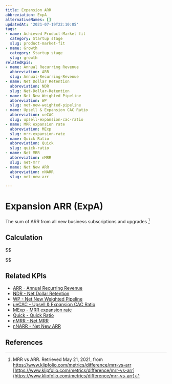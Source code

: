 ```yaml
---
title: Expansion ARR
abbreviation: ExpA
alternativeNames: []
updatedAt: '2021-07-19T22:10:05'
tags:
- name: Achieved Product-Market fit
  category: Startup stage
  slug: product-market-fit
- name: Growth
  category: Startup stage
  slug: growth
relatedKpis:
- name: Annual Recurring Revenue
  abbreviation: ARR
  slug: Annual-Recurring-Revenue
- name: Net Dollar Retention
  abbreviation: NDR
  slug: Net-Dollar-Retention
- name: Net New Weighted Pipeline
  abbreviation: WP
  slug: net-new-weighted-pipeline
- name: Upsell & Expansion CAC Ratio
  abbreviation: ueCAC
  slug: upsell-expansion-cac-ratio
- name: MRR expansion rate
  abbreviation: MExp
  slug: mrr-expansion-rate
- name: Quick Ratio
  abbreviation: Quick
  slug: quick-ratio
- name: Net MRR
  abbreviation: nMRR
  slug: net-mrr
- name: Net New ARR
  abbreviation: nNARR
  slug: net-new-arr

---
```


# Expansion ARR (ExpA)

The sum of ARR from all new business subscriptions and upgrades [^1]

## Calculation

$$

$$



## Related KPIs

- [ARR - Annual Recurring Revenue](/en/kpis/Annual-Recurring-Revenue)
- [NDR - Net Dollar Retention](/en/kpis/Net-Dollar-Retention)
- [WP - Net New Weighted Pipeline](/en/kpis/net-new-weighted-pipeline)
- [ueCAC - Upsell & Expansion CAC Ratio](/en/kpis/upsell-expansion-cac-ratio)
- [MExp - MRR expansion rate](/en/kpis/mrr-expansion-rate)
- [Quick - Quick Ratio](/en/kpis/quick-ratio)
- [nMRR - Net MRR](/en/kpis/net-mrr)
- [nNARR - Net New ARR](/en/kpis/net-new-arr)

## References

[^1]:  MRR vs ARR. Retrieved May 21, 2021, from https://www.klipfolio.com/metrics/difference/mrr-vs-arr [https://www.klipfolio.com/metrics/difference/mrr-vs-arr](https://www.klipfolio.com/metrics/difference/mrr-vs-arr)
